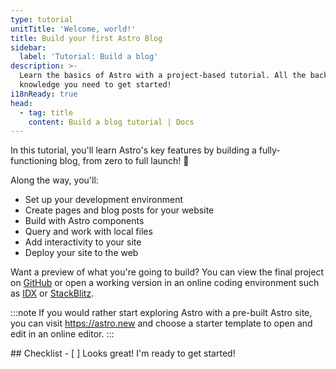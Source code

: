 ```yaml
---
type: tutorial
unitTitle: 'Welcome, world!'
title: Build your first Astro Blog
sidebar:
  label: 'Tutorial: Build a blog'
description: >-
  Learn the basics of Astro with a project-based tutorial. All the background
  knowledge you need to get started!
i18nReady: true
head:
  - tag: title
    content: Build a blog tutorial | Docs
---
```



<Lede> In this tutorial, you'll learn Astro's key features by building a fully-functioning blog, from zero to full launch! 🚀 </Lede>

Along the way, you'll: 
- Set up your development environment 
- Create pages and blog posts for your website
- Build with Astro components
- Query and work with local files
- Add interactivity to your site 
- Deploy your site to the web

Want a preview of what you're going to build? You can view the final project on [GitHub](https://github.com/withastro/blog-tutorial-demo) or open a working version in an online coding environment such as [IDX](https://idx.google.com/import?url=https:%2F%2Fgithub.com%2Fwithastro%2Fblog-tutorial-demo%2F) or [StackBlitz](https://stackblitz.com/github/withastro/blog-tutorial-demo/tree/complete?file=src%2Fpages%2Findex.astro).


:::note
If you would rather start exploring Astro with a pre-built Astro site, you can visit https://astro.new and choose a starter template to open and edit in an online editor.
::: 


<Box icon="check-list">
## Checklist

<Checklist>
- [ ] Looks great! I'm ready to get started!
</Checklist>
</Box>
